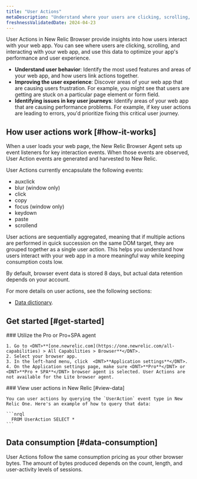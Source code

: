 ```yaml
---
title: "User Actions"
metaDescription: "Understand where your users are clicking, scrolling, and interacting with your web app using User Actions in New Relic Browser."
freshnessValidatedDate: 2024-04-23
---
```


User Actions in New Relic Browser provide insights into how users interact with your web app. You can see where users are clicking, scrolling, and interacting with your web app, and use this data to optimize your app's performance and user experience.

* **Understand user behavior**: Identify the most used features and areas of your web app, and how users link actions together.
* **Improving the user experience**: Discover areas of your web app that are causing users frustration. For example, you might see that users are getting are stuck on a particular page element or form field.
* **Identifying issues in key user journeys**: Identify areas of your web app that are causing performance problems. For example, if key user actions are leading to errors, you'd prioritize fixing this critical user journey.


## How user actions work [#how-it-works]

When a user loads your web page, the New Relic Browser Agent sets up event listeners for key interaction events. When those events are observed, User Action events are generated and harvested to New Relic.

User Actions currently encapsulate the following events:

* auxclick
* blur (window only)
* click
* copy
* focus (window only)
* keydown
* paste
* scrollend

User actions are sequentially aggregated, meaning that if multiple actions are performed in quick succession on the same DOM target, they are grouped together as a single user action. This helps you understand how users interact with your web app in a more meaningful way while keeping consumption costs low.

By default, browser event data is stored 8 days, but actual data retention depends on your account.

For more details on user actions, see the following sections:

* [Data dictionary](/attribute-dictionary/?dataSource=Distributed+Tracing&event=UserAction).

## Get started [#get-started]

<Steps>
  <Step>
    ### Utilize the Pro or Pro+SPA agent

    1. Go to <DNT>**[one.newrelic.com](https://one.newrelic.com/all-capabilities) > All Capabilities > Browser**</DNT>.
    2. Select your browser app.
    3. In the left-hand menu, click  <DNT>**Application settings**</DNT>.
    4. On the Application settings page, make sure <DNT>**Pro**</DNT> or <DNT>**Pro + SPA**</DNT> browser agent is selected. User Actions are not available for the Lite browser agent.
  </Step>

  <Step>
    ### View user actions in New Relic [#view-data]

    You can user actions by querying the `UserAction` event type in New Relic One. Here's an example of how to query that data:

    ```nrql
      FROM UserAction SELECT *
    ```
  </Step>
</Steps>

## Data consumption [#data-consumption]

User Actions follow the same consumption pricing as your other browser bytes. The amount of bytes produced depends on the count, length, and user-activity levels of sessions.
